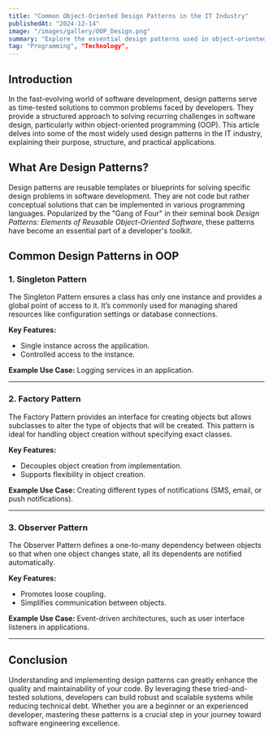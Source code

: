 ```yaml
---
title: "Common Object-Oriented Design Patterns in the IT Industry"
publishedAt: "2024-12-14"
image: "/images/gallery/OOP_Design.png"
summary: "Explore the essential design patterns used in object-oriented programming to create scalable, maintainable, and efficient software solutions."
tag: "Programming", "Technology",
---
```


## Introduction

In the fast-evolving world of software development, design patterns serve as time-tested solutions to common problems faced by developers. They provide a structured approach to solving recurring challenges in software design, particularly within object-oriented programming (OOP). This article delves into some of the most widely used design patterns in the IT industry, explaining their purpose, structure, and practical applications.

## What Are Design Patterns?

Design patterns are reusable templates or blueprints for solving specific design problems in software development. They are not code but rather conceptual solutions that can be implemented in various programming languages. Popularized by the "Gang of Four" in their seminal book *Design Patterns: Elements of Reusable Object-Oriented Software*, these patterns have become an essential part of a developer's toolkit.

## Common Design Patterns in OOP

### 1. Singleton Pattern
The Singleton Pattern ensures a class has only one instance and provides a global point of access to it. It’s commonly used for managing shared resources like configuration settings or database connections.

**Key Features:**
- Single instance across the application.
- Controlled access to the instance.

**Example Use Case:** Logging services in an application.

---

### 2. Factory Pattern
The Factory Pattern provides an interface for creating objects but allows subclasses to alter the type of objects that will be created. This pattern is ideal for handling object creation without specifying exact classes.

**Key Features:**
- Decouples object creation from implementation.
- Supports flexibility in object creation.

**Example Use Case:** Creating different types of notifications (SMS, email, or push notifications).

---

### 3. Observer Pattern
The Observer Pattern defines a one-to-many dependency between objects so that when one object changes state, all its dependents are notified automatically.

**Key Features:**
- Promotes loose coupling.
- Simplifies communication between objects.

**Example Use Case:** Event-driven architectures, such as user interface listeners in applications.

---

## Conclusion

Understanding and implementing design patterns can greatly enhance the quality and maintainability of your code. By leveraging these tried-and-tested solutions, developers can build robust and scalable systems while reducing technical debt. Whether you are a beginner or an experienced developer, mastering these patterns is a crucial step in your journey toward software engineering excellence.
